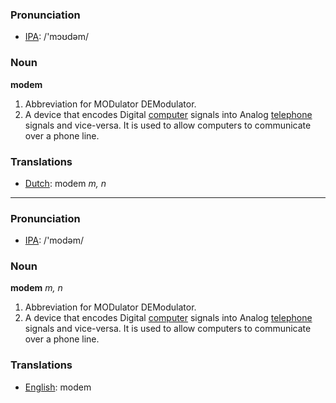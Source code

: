 === Pronunciation ===
*[[w:IPA|IPA]]: /'mɔʊdəm/

=== Noun ===

'''modem'''

#Abbreviation for MODulator DEModulator.
#A device that encodes Digital [[computer]] signals into Analog [[telephone]] signals and vice-versa.  It is used to allow computers to communicate over a phone line.

=== Translations ===
*[[Dutch]]: modem ''m, n''

----
=== Pronunciation ===
*[[w:IPA|IPA]]: /'modəm/

=== Noun ===

'''modem''' ''m, n''

#Abbreviation for MODulator DEModulator.
#A device that encodes Digital [[computer]] signals into Analog [[telephone]] signals and vice-versa.  It is used to allow computers to communicate over a phone line.

=== Translations ===
*[[English]]: modem